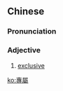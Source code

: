 {{also|専属}}
==Chinese==
{{zh-forms|s=专属}}

===Pronunciation===
{{zh-pron
|m=zhuānshǔ
|c=zyun1 suk6
|cat=a
}}

===Adjective===
{{zh-adj}}

# [[exclusive]]

[[ko:專屬]]